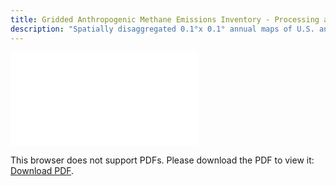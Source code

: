 ```yaml
---
title: Gridded Anthropogenic Methane Emissions Inventory - Processing and Verification Report
description: "Spatially disaggregated 0.1°x 0.1° annual maps of U.S. anthropogenic methane emissions, consistent with the U.S. Inventory of Greenhouse Gas Emissions and Sinks"
---
```

<object data="./reports/epa-ch4emission-grid-v2express_Processing and Verification Report.pdf" type="application/pdf" width="1024px" height="1000px">
    <embed src="./reports/epa-ch4emission-grid-v2express_Processing and Verification Report.pdf">
        <p>This browser does not support PDFs. Please download the PDF to view it: <a href="./reports/epa-ch4emission-grid-v2express_Processing and Verification Report.pdf">Download PDF</a>.</p>
    </embed>
</object>

